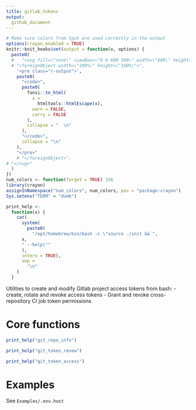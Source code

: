 ```yaml
---
title: gitlab_tokens
output:
  github_document
---
```


```r
# Make sure colors from tput are used correctly in the output
options(crayon.enabled = TRUE)
knitr::knit_hooks$set(output = function(x, options) {
  paste0(
  #   "<svg fill=\"none\" viewBox=\"0 0 600 300\" width=\"600\" height=\"300\" xmlns=\"http://www.w3.org/2000/svg\">",
  # "<foreignObject width=\"100%\" height=\"100%\">",
    '<pre class="r-output">',
    paste0(
      "<code>",
      paste0(
        fansi::to_html(
          x =
            htmltools::htmlEscape(x),
          warn = FALSE,
          carry = FALSE
        ),
        collapse = "  \n"
      ),
      "</code>",
      collapse = "\n"
    ),
    "</pre>"
    # "</foreignObject>",
# "</svg>"
  )
})
num_colors <- function(forget = TRUE) 256
library(crayon)
assignInNamespace("num_colors", num_colors, pos = "package:crayon")
Sys.setenv("TERM" = "dumb")

print_help <-
  function(x) {
    cat(
      system(
        paste0(
          "/opt/homebrew/bin/bash -c \"source ./init && ",
      x,
      " --help\""
      ), 
      intern = TRUE),
      sep =
        "\n"
    )
  }
```

Utilities to create and modify Gitlab project access tokens from bash:
- create, rotate and revoke access tokens
- Grant and revoke cross-repository CI job token permissions


# Core functions

```r
print_help("git_repo_info")
```

```r
print_help("git_token_renew")
```

```r
print_help("git_token_access")
```

# Examples

See `Examples/.env.host`